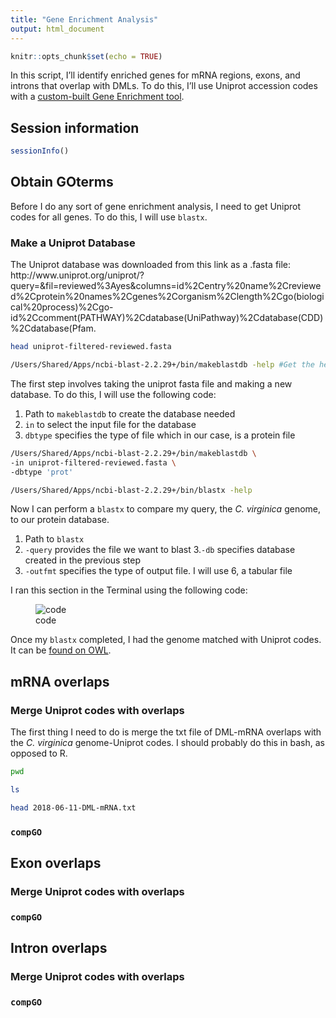 ```yaml
---
title: "Gene Enrichment Analysis"
output: html_document
---
```


```r
knitr::opts_chunk$set(echo = TRUE)
```

In this script, I'll identify enriched genes for mRNA regions, exons, and introns that overlap with DMLs. To do this, I'll use Uniprot accession codes with a [custom-built Gene Enrichment tool](https://meta.yeastrc.org/compgo_yaamini_oyster/pages/goAnalysisForm.jsp).


## Session information

```r
sessionInfo()
```

## Obtain GOterms

Before I do any sort of gene enrichment analysis, I need to get Uniprot codes for all genes. To do this, I will use `blastx`.

### Make a Uniprot Database

The Uniprot database was downloaded from this link as a .fasta file: http://www.uniprot.org/uniprot/?query=&fil=reviewed%3Ayes&columns=id%2Centry%20name%2Creviewed%2Cprotein%20names%2Cgenes%2Corganism%2Clength%2Cgo(biological%20process)%2Cgo-id%2Ccomment(PATHWAY)%2Cdatabase(UniPathway)%2Cdatabase(CDD)%2Cdatabase(Pfam.

```bash
head uniprot-filtered-reviewed.fasta
```

```bash
/Users/Shared/Apps/ncbi-blast-2.2.29+/bin/makeblastdb -help #Get the help menu
```

The first step involves taking the uniprot fasta file and making a new database. To do this, I will use the following code:

1. Path to `makeblastdb` to create the database needed
2. `in` to select the input file for the database
3. `dbtype` specifies the type of file which in our case, is a protein file

```bash
/Users/Shared/Apps/ncbi-blast-2.2.29+/bin/makeblastdb \
-in uniprot-filtered-reviewed.fasta \
-dbtype 'prot'
```

```bash
/Users/Shared/Apps/ncbi-blast-2.2.29+/bin/blastx -help
```

Now I can perform a `blastx` to compare my query, the *C. virginica* genome, to our protein database.

1. Path to `blastx`
2. `-query` provides the file we want to blast
3.`-db` specifies database created in the previous step
4. `-outfmt` specifies the type of output file. I will use 6, a tabular file

I ran this section in the Terminal using the following code:

![code](https://raw.githubusercontent.com/RobertsLab/project-virginica-oa/master/images/Lab-Notebook/2018-06-19-blastx-Code-in-Terminal.png)

Once my `blastx` completed, I had the genome matched with Uniprot codes. It can be [found on OWL](http://owl.fish.washington.edu/spartina/Virginica-MBD/2018-07-25-Gene-Enrichment/uniprot-filtered-reviewed.fasta).

## mRNA overlaps

### Merge Uniprot codes with overlaps

The first thing I need to do is merge the txt file of DML-mRNA overlaps with the *C. virginica* genome-Uniprot codes. I should probably do this in bash, as opposed to R.

```bash
pwd
```

```bash
ls
```

```bash
head 2018-06-11-DML-mRNA.txt
```


### `compGO`

## Exon overlaps

### Merge Uniprot codes with overlaps

### `compGO`

## Intron overlaps

### Merge Uniprot codes with overlaps

### `compGO`